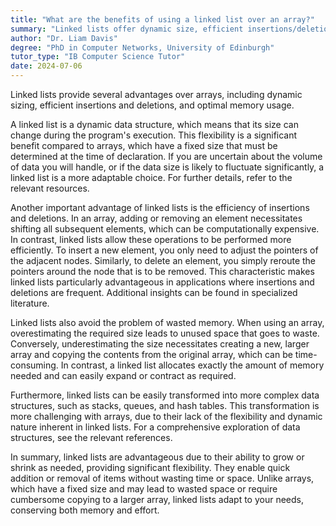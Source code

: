 ```yaml
---
title: "What are the benefits of using a linked list over an array?"
summary: "Linked lists offer dynamic size, efficient insertions/deletions and no wasted memory, unlike arrays."
author: "Dr. Liam Davis"
degree: "PhD in Computer Networks, University of Edinburgh"
tutor_type: "IB Computer Science Tutor"
date: 2024-07-06
---
```


Linked lists provide several advantages over arrays, including dynamic sizing, efficient insertions and deletions, and optimal memory usage.

A linked list is a dynamic data structure, which means that its size can change during the program's execution. This flexibility is a significant benefit compared to arrays, which have a fixed size that must be determined at the time of declaration. If you are uncertain about the volume of data you will handle, or if the data size is likely to fluctuate significantly, a linked list is a more adaptable choice. For further details, refer to the relevant resources.

Another important advantage of linked lists is the efficiency of insertions and deletions. In an array, adding or removing an element necessitates shifting all subsequent elements, which can be computationally expensive. In contrast, linked lists allow these operations to be performed more efficiently. To insert a new element, you only need to adjust the pointers of the adjacent nodes. Similarly, to delete an element, you simply reroute the pointers around the node that is to be removed. This characteristic makes linked lists particularly advantageous in applications where insertions and deletions are frequent. Additional insights can be found in specialized literature.

Linked lists also avoid the problem of wasted memory. When using an array, overestimating the required size leads to unused space that goes to waste. Conversely, underestimating the size necessitates creating a new, larger array and copying the contents from the original array, which can be time-consuming. In contrast, a linked list allocates exactly the amount of memory needed and can easily expand or contract as required.

Furthermore, linked lists can be easily transformed into more complex data structures, such as stacks, queues, and hash tables. This transformation is more challenging with arrays, due to their lack of the flexibility and dynamic nature inherent in linked lists. For a comprehensive exploration of data structures, see the relevant references.

In summary, linked lists are advantageous due to their ability to grow or shrink as needed, providing significant flexibility. They enable quick addition or removal of items without wasting time or space. Unlike arrays, which have a fixed size and may lead to wasted space or require cumbersome copying to a larger array, linked lists adapt to your needs, conserving both memory and effort.
    
